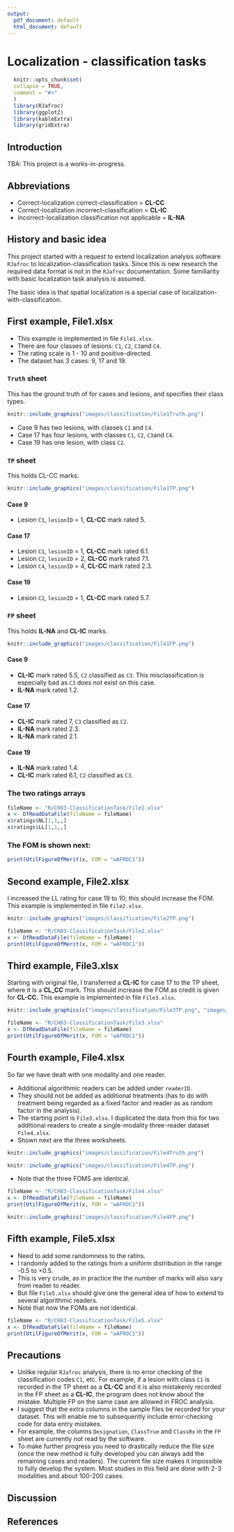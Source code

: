 ```yaml
---
output:
  pdf_document: default
  html_document: default
---
```


# Localization - classification tasks {#classification-tasks}

```r
  knitr::opts_chunk$set(
  collapse = TRUE,
  comment = "#>"
  )
  library(RJafroc)
  library(ggplot2)
  library(kableExtra)
  library(gridExtra)
```

## Introduction {#classification-tasks-intro}

TBA: This project is a works-in-progress.

## Abbreviations {#classification-tasks-abbreviations}

-   Correct-localization correct-classification = **CL-CC**
-   Correct-localization incorrect-classification = **CL-IC**
-   Incorrect-localization classification not applicable = **IL-NA**

## History and basic idea {#classification-tasks-basic-idea}

This project started with a request to extend localization analysis software `RJafroc` to localization-classification tasks. Since this is new research the required data format is not in the `RJafroc` documentation. Some familiarity with basic localization task analysis is assumed.

The basic idea is that spatial localization is a special case of localization-with-classification.

## First example, File1.xlsx {#classification-tasks-example1}

-   This example is implemented in file `File1.xlsx`.
-   There are four classes of lesions: `C1`, `C2`, `C3`and `C4`.
-   The rating scale is 1 - 10 and positive-directed.
-   The dataset has 3 cases: 9, 17 and 19.

### `Truth` sheet {#classification-tasks-example1-truth}

This has the ground truth of for cases and lesions, and specifies their class types.

```r
knitr::include_graphics("images/classification/File1Truth.png")
```

-   Case 9 has two lesions, with classes `C1` and `C4`.
-   Case 17 has four lesions, with classes `C1`, `C2`, `C3`and `C4`.
-   Case 19 has one lesion, with class `C2`.

### `TP` sheet {#classification-tasks-example1-tp}

This holds CL-CC marks.

```r
knitr::include_graphics("images/classification/File1TP.png")
```

#### Case 9 {#classification-tasks-example1-case9}

-   Lesion `C1`, `lesionID` = 1, **CL-CC** mark rated 5.

#### Case 17 {#classification-tasks-example1-case17}

-   Lesion `C1`, `lesionID` = 1, **CL-CC** mark rated 6.1.
-   Lesion `C2`, `lesionID` = 2, **CL-CC** mark rated 7.1.
-   Lesion `C4`, `lesionID` = 4, **CL-CC** mark rated 2.3.

#### Case 19 {#classification-tasks-example1-case19}

-   Lesion `C2`, `lesionID` = 1, **CL-CC** mark rated 5.7.

### `FP` sheet {#classification-tasks-example1-fp}

This holds **IL-NA** and **CL-IC** marks.

```r
knitr::include_graphics("images/classification/File1FP.png")
```

#### Case 9 {#classification-tasks-example1-fp-case9}

-   **CL-IC** mark rated 5.5, `C2` classified as `C3`. This misclassification is especially bad as `C3` does not exist on this case.
-   **IL-NA** mark rated 1.2.

#### Case 17 {#classification-tasks-example1-fp-case17}

-   **CL-IC** mark rated 7, `C3` classified as `C2`.
-   **IL-NA** mark rated 2.3.
-   **IL-NA** mark rated 2.1.

#### Case 19 {#classification-tasks-example1-fp-case19}

-   **IL-NA** mark rated 1.4.
-   **CL-IC** mark rated 6.1, `C2` classified as `C3`.

### The two ratings arrays

```r
fileName <- "R/CH83-ClassificationTask/File1.xlsx"
x <- DfReadDataFile(fileName = fileName)
x$ratings$NL[1,1,,]
x$ratings$LL[1,1,,]
```

### The FOM is shown next:

```r
print(UtilFigureOfMerit(x, FOM = "wAFROC1"))
```

## Second example, File2.xlsx {#classification-tasks-example2}

I increased the LL rating for case 19 to 10; this should increase the FOM. This example is implemented in file `File2.xlsx`.

```r
knitr::include_graphics("images/classification/File2TP.png")
```

```r
fileName <- "R/CH83-ClassificationTask/File2.xlsx"
x <- DfReadDataFile(fileName = fileName)
print(UtilFigureOfMerit(x, FOM = "wAFROC1"))
```

## Third example, File3.xlsx {#classification-tasks-example3}

Starting with original file, I transferred a **CL-IC** for case 17 to the TP sheet, where it is a **CL_CC** mark. This should increase the FOM as credit is given for **CL-CC.** This example is implemented in file `File3.xlsx`.

```r
knitr::include_graphics(c("images/classification/File3TP.png", "images/classification/File3FP.png"))
```

```r
fileName <- "R/CH83-ClassificationTask/File3.xlsx"
x <- DfReadDataFile(fileName = fileName)
print(UtilFigureOfMerit(x, FOM = "wAFROC1"))
```

## Fourth example, File4.xlsx {#classification-tasks-example4}

So far we have dealt with one modality and one reader.

-   Additional algorithmic readers can be added under `readerID`.
-   They should not be added as additional treatments (has to do with treatment being regarded as a fixed factor and reader as as random factor in the analysis).
-   The starting point is `File3.xlsx`. I duplicated the data from this for two additional readers to create a single-modality three-reader dataset `File4.xlsx`.
-   Shown next are the three worksheets.

```r
knitr::include_graphics("images/classification/File4Truth.png")
```

```r
knitr::include_graphics("images/classification/File4TP.png")
```

-   Note that the three FOMS are identical.

```r
fileName <- "R/CH83-ClassificationTask/File4.xlsx"
x <- DfReadDataFile(fileName = fileName)
print(UtilFigureOfMerit(x, FOM = "wAFROC1"))
```

```r
knitr::include_graphics("images/classification/File4FP.png")
```

## Fifth example, File5.xlsx {#classification-tasks-example5}

-   Need to add some randomness to the ratins.
-   I randomly added to the ratings from a uniform distribution in the range -0.5 to +0.5.
-   This is very crude, as in practice the the number of marks will also vary from reader to reader.
-   But file `File5.xlsx` should give one the general idea of how to extend to several algorithmic readers.
-   Note that now the FOMs are not identical.

```r
fileName <- "R/CH83-ClassificationTask/File5.xlsx"
x <- DfReadDataFile(fileName = fileName)
print(UtilFigureOfMerit(x, FOM = "wAFROC1"))
```

## Precautions {#classification-tasks-precautions}

-   Unlike regular `RJafroc` analysis, there is no error checking of the classification codes `C1`, etc. For example, if a lesion with class `C1` is recorded in the TP sheet as a **CL-CC** and it is also mistakenly recorded in the FP sheet as a **CL-IC**, the program does not know about the mistake. Multiple FP on the same case are allowed in FROC analysis.
-   I suggest that the extra columns in the sample files be recorded for your dataset. This will enable me to subsequently include error-checking code for data entry mistakes.
-   For example, the columns `Designation`, `ClassTrue` and `ClassRx` in the `FP` sheet are currently not read by the software.
-   To make further progress you need to drastically reduce the file size (once the new method is fully developed you can always add the remaining cases and readers). The current file size makes it impossible to fully develop the system. Most studies in this field are done with 2-3 modalities and about 100-200 cases.

## Discussion {#classification-tasks-discussion}

## References {#classification-tasks--references}
